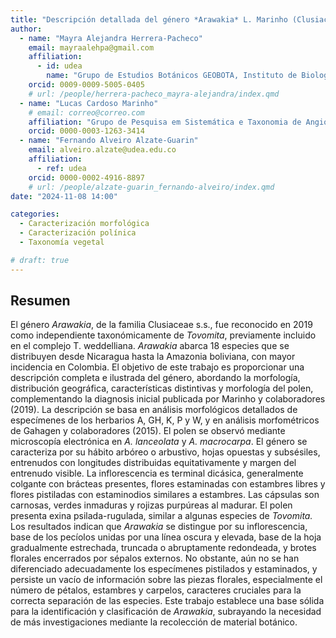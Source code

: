 ```yaml
---
title: "Descripción detallada del género *Arawakia* L. Marinho (Clusiaceae s.s.) y descripción morfológica del polen"
author:
  - name: "Mayra Alejandra Herrera-Pacheco"
    email: mayraalehpa@gmail.com
    affiliation: 
      - id: udea
        name: "Grupo de Estudios Botánicos GEOBOTA, Instituto de Biología, Facultad de Ciencias Exactas y Naturales, Universidad de Antioquia UdeA"
    orcid: 0009-0009-5005-0405
    # url: /people/herrera-pacheco_mayra-alejandra/index.qmd
  - name: "Lucas Cardoso Marinho"
    # email: correo@correo.com
    affiliation: "Grupo de Pesquisa em Sistemática e Taxonomia de Angiospermas, Departamento de Biología, Universidade Federal do Maranhão"
    orcid: 0000-0003-1263-3414
  - name: "Fernando Alveiro Alzate-Guarin"
    email: alveiro.alzate@udea.edu.co
    affiliation:
      - ref: udea
    orcid: 0000-0002-4916-8897
    # url: /people/alzate-guarin_fernando-alveiro/index.qmd
date: "2024-11-08 14:00"

categories:
  - Caracterización morfológica
  - Caracterización polínica
  - Taxonomía vegetal

# draft: true
---
```


## Resumen

El género *Arawakia*, de la familia Clusiaceae s.s., fue reconocido en 2019 como independiente taxonómicamente de *Tovomita*, previamente incluido en el complejo T. weddelliana. *Arawakia* abarca 18 especies que se distribuyen desde Nicaragua hasta la Amazonia boliviana, con mayor incidencia en Colombia. El objetivo de este trabajo es proporcionar una descripción completa e ilustrada del género, abordando la morfología, distribución geográfica, características distintivas y morfología del polen, complementando la diagnosis inicial publicada por Marinho y colaboradores (2019). La descripción se basa en análisis morfológicos detallados de especímenes de los herbarios A, GH, K, P y W, y en análisis morfométricos de Gahagen y colaboradores (2015). El polen se observó mediante microscopía electrónica en *A. lanceolata* y *A. macrocarpa*. El género se caracteriza por su hábito arbóreo o arbustivo, hojas opuestas y subsésiles, entrenudos con longitudes distribuidas equitativamente y margen del entrenudo visible. La inflorescencia es terminal dicásica, generalmente colgante con brácteas presentes, flores estaminadas con estambres libres y flores pistiladas con estaminodios similares a estambres. Las cápsulas son carnosas, verdes inmaduras y rojizas purpúreas al madurar. El polen presenta exina psilada-rugulada, similar a algunas especies de *Tovomita.* Los resultados indican que *Arawakia* se distingue por su inflorescencia, base de los pecíolos unidas por una línea oscura y elevada, base de la hoja gradualmente estrechada, truncada o abruptamente redondeada, y brotes florales encerrados por sépalos externos. No obstante, aún no se han diferenciado adecuadamente los especímenes pistilados y estaminados, y persiste un vacío de información sobre las piezas florales, especialmente el número de pétalos, estambres y carpelos, caracteres cruciales para la correcta separación de las especies. Este trabajo establece una base sólida para la identificación y clasificación de *Arawakia*, subrayando la necesidad de más investigaciones mediante la recolección de material botánico.

<!-- ## Póster -->

<!-- PDF -->
<!-- ```{=html} -->
<!-- <object data="presentacion_xii-ccb.pdf" type="application/pdf" width="800" height="540"> -->
<!--     <p>Parece que no tienes un plugin PDF para este navegador. -->
<!--     No pasa nada… puede hacer <a href="presentacion_xii-ccb.pdf">clic aquí  -->
<!--     para descargar el archivo PDF.</a></p> -->
<!-- </object> -->
<!-- ``` -->

<!-- ## Citación -->
